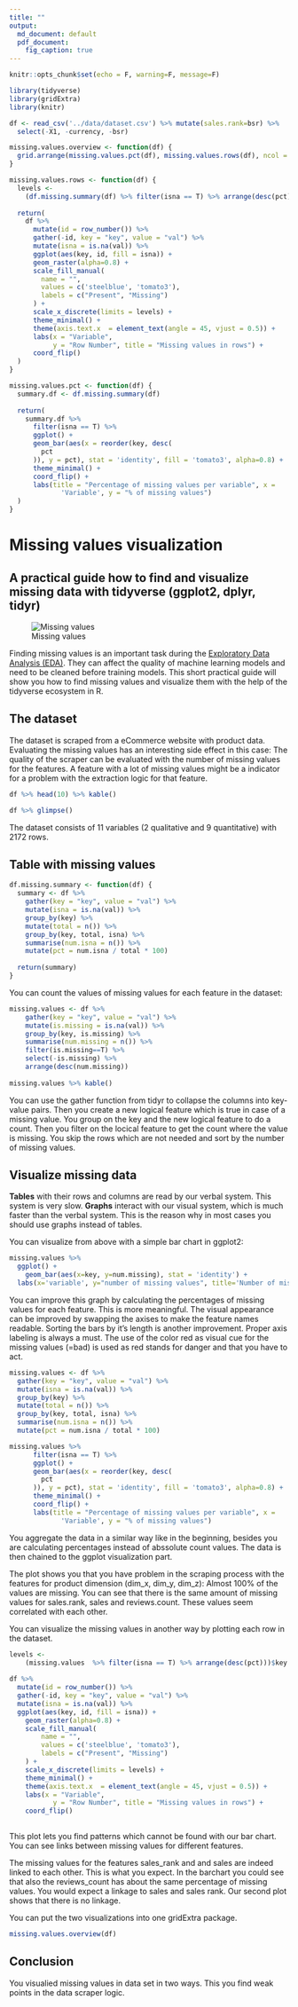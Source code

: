 ```yaml
---
title: ""
output:
  md_document: default
  pdf_document:
    fig_caption: true
---
```


```r
knitr::opts_chunk$set(echo = F, warning=F, message=F)
```

```r
library(tidyverse)
library(gridExtra)
library(knitr)
```
```r
df <- read_csv('../data/dataset.csv') %>% mutate(sales.rank=bsr) %>% 
  select(-X1, -currency, -bsr)
```

```r

missing.values.overview <- function(df) {
  grid.arrange(missing.values.pct(df), missing.values.rows(df), ncol = 2)
}

missing.values.rows <- function(df) {
  levels <-
    (df.missing.summary(df) %>% filter(isna == T) %>% arrange(desc(pct)))$key
  
  return(
    df %>%
      mutate(id = row_number()) %>%
      gather(-id, key = "key", value = "val") %>%
      mutate(isna = is.na(val)) %>%
      ggplot(aes(key, id, fill = isna)) +
      geom_raster(alpha=0.8) +
      scale_fill_manual(
        name = "",
        values = c('steelblue', 'tomato3'),
        labels = c("Present", "Missing")
      ) +
      scale_x_discrete(limits = levels) +
      theme_minimal() +
      theme(axis.text.x  = element_text(angle = 45, vjust = 0.5)) +
      labs(x = "Variable",
           y = "Row Number", title = "Missing values in rows") +
      coord_flip()
  )
}

missing.values.pct <- function(df) {
  summary.df <- df.missing.summary(df)
  
  return(
    summary.df %>%
      filter(isna == T) %>%
      ggplot() +
      geom_bar(aes(x = reorder(key, desc(
        pct
      )), y = pct), stat = 'identity', fill = 'tomato3', alpha=0.8) +
      theme_minimal() +
      coord_flip() +
      labs(title = "Percentage of missing values per variable", x =
             'Variable', y = "% of missing values")
  )
}
```


# Missing values visualization

## A practical guide how to find and visualize missing data with tidyverse (ggplot2, dplyr, tidyr)

![Missing values]()

Finding missing values is an important task during the [Exploratory Data Analysis (EDA)](https://en.wikipedia.org/wiki/Exploratory_data_analysis). They can affect the quality of machine learning models and need to be cleaned before training models. This short practical guide will show you how to find missing values and visualize them with the help of the tidyverse ecosystem in R.


## The dataset

The dataset is scraped from a eCommerce website with product data. Evaluating the missing values has an interesting side effect in this case: The quality of the scraper can be evaluated with the number of missing values for the features. A feature with a lot of missing values might be a indicator for a problem with the extraction logic for that feature.

```r
df %>% head(10) %>% kable()
```

```r
df %>% glimpse()
```


The dataset consists of 11 variables (2 qualitative and 9 quantitative) with 2172 rows.


## Table with missing values 
 
```r

df.missing.summary <- function(df) {
  summary <- df %>%
    gather(key = "key", value = "val") %>%
    mutate(isna = is.na(val)) %>%
    group_by(key) %>%
    mutate(total = n()) %>%
    group_by(key, total, isna) %>%
    summarise(num.isna = n()) %>%
    mutate(pct = num.isna / total * 100)
  
  return(summary)
}

```

You can count the values of missing values for each feature in the dataset:

```r
missing.values <- df %>%
    gather(key = "key", value = "val") %>%
    mutate(is.missing = is.na(val)) %>%
    group_by(key, is.missing) %>%
    summarise(num.missing = n()) %>%
    filter(is.missing==T) %>%
    select(-is.missing) %>%
    arrange(desc(num.missing))
    
missing.values %>% kable()
```

You can use the gather function from tidyr to collapse the columns into key-value pairs. Then you create a new logical feature which is true in case of a missing value. You group on the key and the new logical feature to do a count. Then you filter on the locical feature to get the count where the value is missing. You skip the rows which are not needed and sort by the number of missing values. 

## Visualize missing data


__Tables__ with their rows and columns  are read by our verbal system. This system is very slow. 
__Graphs__ interact with our visual system, which is much faster than the verbal system. This is the reason why in most cases you should use graphs instead of tables. 

You can visualize from above with a simple bar chart in ggplot2:

```r
missing.values %>%
  ggplot() +
    geom_bar(aes(x=key, y=num.missing), stat = 'identity') +
  labs(x='variable', y="number of missing values", title='Number of missing values per variable')
```

You can improve this graph by calculating the percentages of missing values for each feature. This is more meaningful. The visual appearance can be improved by swapping the axises to make the feature names readable. Sorting the bars by it's length is another improvement. Proper axis labeling is always a must. The use of the color red as visual cue for the missing values (=bad) is used as red stands for danger and that you have to act.


```r
missing.values <- df %>%
  gather(key = "key", value = "val") %>%
  mutate(isna = is.na(val)) %>%
  group_by(key) %>%
  mutate(total = n()) %>%
  group_by(key, total, isna) %>%
  summarise(num.isna = n()) %>%
  mutate(pct = num.isna / total * 100)

missing.values %>%
      filter(isna == T) %>%
      ggplot() +
      geom_bar(aes(x = reorder(key, desc(
        pct
      )), y = pct), stat = 'identity', fill = 'tomato3', alpha=0.8) +
      theme_minimal() +
      coord_flip() +
      labs(title = "Percentage of missing values per variable", x =
             'Variable', y = "% of missing values")
```

You aggregate the data in a similar way like in the beginning, besides you are calculating percentages instead of abssolute count values. The data is then chained to the ggplot visualization part.

The plot shows you that you have problem in the scraping process with the features for product dimension (dim_x, dim_y, dim_z): Almost 100% of the values are missing. You can see that there is the same amount of missing values for sales.rank, sales and reviews.count. These values seem correlated with each other.

You can visualize the missing values in another way by plotting each row in the dataset. 

```r
levels <-
    (missing.values  %>% filter(isna == T) %>% arrange(desc(pct)))$key
  
df %>%
  mutate(id = row_number()) %>%
  gather(-id, key = "key", value = "val") %>%
  mutate(isna = is.na(val)) %>%
  ggplot(aes(key, id, fill = isna)) +
    geom_raster(alpha=0.8) +
    scale_fill_manual(
        name = "",
        values = c('steelblue', 'tomato3'),
        labels = c("Present", "Missing")
    ) +
    scale_x_discrete(limits = levels) +
    theme_minimal() +
    theme(axis.text.x  = element_text(angle = 45, vjust = 0.5)) +
    labs(x = "Variable",
           y = "Row Number", title = "Missing values in rows") +
    coord_flip()
  
```
This plot lets you find patterns which cannot be found with our bar chart. You can see links between missing values for different features.

The missing values for the features sales_rank and and sales are indeed linked to each other. This is what you expect. In the barchart you could see that also the reviews_count has about the same percentage of missing values. You would expect a linkage to sales and sales rank. Our second plot shows that there is no linkage.

You can put the two visualizations into one gridExtra package. 



```r
missing.values.overview(df)
```


## Conclusion

You visualied missing values in data set in two ways. This you find weak points in the data scraper logic. 





